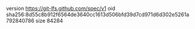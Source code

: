 version https://git-lfs.github.com/spec/v1
oid sha256:8d55c8b912f6564de3640cc1613d506bfd39d7cd971d6d302e5261a792840786
size 84284
